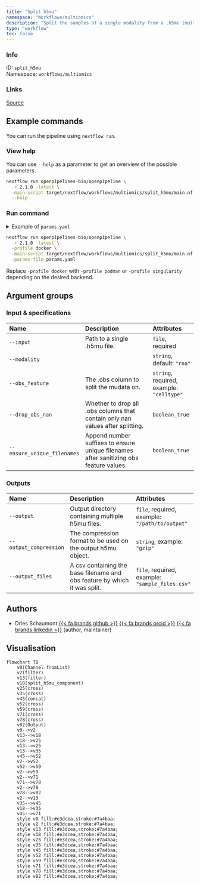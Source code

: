 ```yaml
---
title: "Split h5mu"
namespace: "Workflows/multiomics"
description: "Split the samples of a single modality from a .h5mu (multimodal) sample into seperate .h5mu files based on the values of an .obs column of this modality"
type: "workflow"
toc: false
---
```


::: {.column-margin}

### Info

ID: `split_h5mu`  
Namespace: `workflows/multiomics`

### Links
[Source](https://github.com/openpipelines-bio/openpipeline/blob/2.1.0/src/workflows/multiomics/split_h5mu/config.vsh.yaml){.btn-action .btn-sm .btn-info .btn role="button"}

:::



## Example commands

You can run the pipeline using `nextflow run`.

### View help

You can use `--help` as a parameter to get an overview of the possible parameters.

```bash
nextflow run openpipelines-bio/openpipeline \
  -r 2.1.0 -latest \
  -main-script target/nextflow/workflows/multiomics/split_h5mu/main.nf \
  --help
```

### Run command

<details>
<summary>Example of `params.yaml`</summary>
```yaml
# Input & specifications
input: # please fill in - example: "path/to/file"
modality: "rna"
obs_feature: # please fill in - example: "celltype"
drop_obs_nan: false
ensure_unique_filenames: false

# Outputs
# output: "$id.$key.output"
# output_compression: "gzip"
# output_files: "$id.$key.output_files.csv"

# Nextflow input-output arguments
publish_dir: # please fill in - example: "output/"
# param_list: "my_params.yaml"

# Arguments
```
</details>

```bash
nextflow run openpipelines-bio/openpipeline \
  -r 2.1.0 -latest \
  -profile docker \
  -main-script target/nextflow/workflows/multiomics/split_h5mu/main.nf \
  -params-file params.yaml
```

:::{.callout-note}
Replace `-profile docker` with `-profile podman` or `-profile singularity` depending on the desired backend.
:::

## Argument groups

### Input & specifications

|Name                        |Description                                                                            |Attributes                                |
|:----------|:--------------------------------------------------|:--------------------|
|`--input`                   |Path to a single .h5mu file.                                                           |`file`, required                          |
|`--modality`                |                                                                                       |`string`, default: `"rna"`                |
|`--obs_feature`             |The .obs column to split the mudata on.                                                |`string`, required, example: `"celltype"` |
|`--drop_obs_nan`            |Whether to drop all .obs columns that contain only nan values after splitting.         |`boolean_true`                            |
|`--ensure_unique_filenames` |Append number suffixes to ensure unique filenames after sanitizing obs feature values. |`boolean_true`                            |


### Outputs

|Name                   |Description                                                               |Attributes                                      |
|:----------|:--------------------------------------------------|:--------------------|
|`--output`             |Output directory containing multiple h5mu files.                          |`file`, required, example: `"/path/to/output"`  |
|`--output_compression` |The compression format to be used on the output h5mu object.              |`string`, example: `"gzip"`                     |
|`--output_files`       |A csv containing the base filename and obs feature by which it was split. |`file`, required, example: `"sample_files.csv"` |

## Authors


  * Dries Schaumont [{{< fa brands github >}}](https://github.com/DriesSchaumont) [{{< fa brands orcid >}}](https://orcid.org/0000-0002-4389-0440) [{{< fa brands linkedin >}}](https://linkedin.com/in/dries-schaumont) (author, maintainer)

## Visualisation

```mermaid
flowchart TB
    v0(Channel.fromList)
    v2(filter)
    v13(filter)
    v18(split_h5mu_component)
    v25(cross)
    v35(cross)
    v45(concat)
    v52(cross)
    v59(cross)
    v71(cross)
    v78(cross)
    v82(Output)
    v0-->v2
    v13-->v18
    v18-->v25
    v13-->v25
    v13-->v35
    v45-->v52
    v2-->v52
    v52-->v59
    v2-->v59
    v2-->v71
    v71-->v78
    v2-->v78
    v78-->v82
    v2-->v13
    v35-->v45
    v18-->v35
    v45-->v71
    style v0 fill:#e3dcea,stroke:#7a4baa;
    style v2 fill:#e3dcea,stroke:#7a4baa;
    style v13 fill:#e3dcea,stroke:#7a4baa;
    style v18 fill:#e3dcea,stroke:#7a4baa;
    style v25 fill:#e3dcea,stroke:#7a4baa;
    style v35 fill:#e3dcea,stroke:#7a4baa;
    style v45 fill:#e3dcea,stroke:#7a4baa;
    style v52 fill:#e3dcea,stroke:#7a4baa;
    style v59 fill:#e3dcea,stroke:#7a4baa;
    style v71 fill:#e3dcea,stroke:#7a4baa;
    style v78 fill:#e3dcea,stroke:#7a4baa;
    style v82 fill:#e3dcea,stroke:#7a4baa;

```


